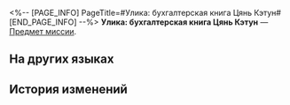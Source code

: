 <%-- [PAGE_INFO]
PageTitle=#Улика: бухгалтерская книга Цянь Кэтун#
[END_PAGE_INFO] --%>
{{Предмет Инфобокс
|id          = 140346
|Изображение = Предмет Улика- бухгалтерская книга Цянь Кэтун.png
|Тип         = Предмет миссии
|Инвентарь   = Миссии
|Редкость    = 3
|Эффект      = 
|Описание    = Бухгалтерская книга богатой торговки по имени Цянь Кэтун. Вероятно, по степени важности она на втором месте после денег. Возможно, Искорка оставила её на месте преступления, чтобы доказать, что действительно на кого-то напала.
}}
'''Улика: бухгалтерская книга Цянь Кэтун''' — [[Предмет миссии]].

==На других языках==
{{На других языках
|en   = Evidence: Qian Ketong's Account Book
|zhs  = 证物：钱可通的账簿
|zht  = 證物：錢可通的帳簿
|ja   = 証拠品：銭可通の帳簿
|ko   = 증거물: 돈최고의 장부
|es   = Prueba: libro de cuentas de Qian Ketong
|fr   = Preuve&nbsp;: Livre de comptes de Qian Ketong
|ru   = Улика: бухгалтерская книга Цянь Кэтун
|th   = หลักฐาน: สมุดบัญชีของ Qian Ketong
|vi   = Vật Chứng: Sổ Qian Ketong
|de   = Beweisstück: Qian Ketongs Geschäftsbuch
|id   = Barang Bukti: Buku Catatan Keuangan Qian Ketong
|pt   = Evidência: Livro de Contabilidade de Qian Ketong
}}

==История изменений==
{{История изменений|3.5}}
